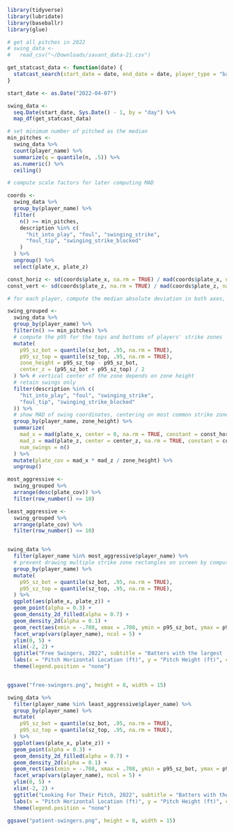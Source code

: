 ```r
library(tidyverse)
library(lubridate)
library(baseballr)
library(glue)
```

```r

# get all pitches in 2022
# swing_data <-
#   read_csv("~/Downloads/savant_data-21.csv")

get_statcast_data <- function(date) {
  statcast_search(start_date = date, end_date = date, player_type = "batter")
}

start_date <- as.Date("2022-04-07")

swing_data <-
  seq.Date(start_date, Sys.Date() - 1, by = "day") %>%
  map_df(get_statcast_data)
```



```r
# set minimum number of pitched as the median
min_pitches <-
  swing_data %>%
  count(player_name) %>%
  summarize(q = quantile(n, .5)) %>%
  as.numeric() %>%
  ceiling()

# compute scale factors for later computing MAD

coords <-
  swing_data %>%
  group_by(player_name) %>%
  filter(
    n() >= min_pitches,
    description %in% c(
      "hit_into_play", "foul", "swinging_strike",
      "foul_tip", "swinging_strike_blocked"
    )
  ) %>%
  ungroup() %>%
  select(plate_x, plate_z)

const_horiz <- sd(coords$plate_x, na.rm = TRUE) / mad(coords$plate_x, na.rm = TRUE, constant = 1)
const_vert <- sd(coords$plate_z, na.rm = TRUE) / mad(coords$plate_z, na.rm = TRUE, constant = 1)

# for each player, compute the median absolute deviation in both axes, number of swings, and total plate coverage

swing_grouped <-
  swing_data %>%
  group_by(player_name) %>%
  filter(n() >= min_pitches) %>%
  # compute the p95 for the tops and bottoms of players' strike zones
  mutate(
    p95_sz_bot = quantile(sz_bot, .95, na.rm = TRUE),
    p95_sz_top = quantile(sz_top, .95, na.rm = TRUE),
    zone_height = p95_sz_top - p95_sz_bot,
    center_z = (p95_sz_bot + p95_sz_top) / 2
  ) %>% # vertical center of the zone depends on zone height
  # retain swings only
  filter(description %in% c(
    "hit_into_play", "foul", "swinging_strike",
    "foul_tip", "swinging_strike_blocked"
  )) %>%
  # show MAD of swing coordinates, centering on most common strike zones
  group_by(player_name, zone_height) %>%
  summarize(
    mad_x = mad(plate_x, center = 0, na.rm = TRUE, constant = const_horiz), # horiz. center of zone is always coord. 0
    mad_z = mad(plate_z, center = center_z, na.rm = TRUE, constant = const_vert),
    num_swings = n()
  ) %>%
  mutate(plate_cov = mad_x * mad_z / zone_height) %>%
  ungroup()

most_aggressive <-
  swing_grouped %>%
  arrange(desc(plate_cov)) %>%
  filter(row_number() <= 10)

least_aggressive <-
  swing_grouped %>%
  arrange(plate_cov) %>%
  filter(row_number() <= 10)


swing_data %>%
  filter(player_name %in% most_aggressive$player_name) %>%
  # prevent drawing multiple strike zone rectangles on screen by computing mean strike zone boundaries
  group_by(player_name) %>%
  mutate(
    p95_sz_bot = quantile(sz_bot, .95, na.rm = TRUE),
    p95_sz_top = quantile(sz_top, .95, na.rm = TRUE),
  ) %>%
  ggplot(aes(plate_x, plate_z)) +
  geom_point(alpha = 0.3) +
  geom_density_2d_filled(alpha = 0.7) +
  geom_density_2d(alpha = 0.1) +
  geom_rect(aes(xmin = -.708, xmax = .708, ymin = p95_sz_bot, ymax = p95_sz_top), color = "grey", fill = NA, lty = "dashed") +
  facet_wrap(vars(player_name), ncol = 5) +
  ylim(0, 5) +
  xlim(-2, 2) +
  ggtitle("Free Swingers, 2022", subtitle = "Batters with the largest 'swing zones' relative to their height. One point = one swing") +
  labs(x = "Pitch Horizontal Location (ft)", y = "Pitch Height (ft)", caption = glue("Source: Baseball Savant through {Sys.Date() - days(1)}. Min {min_pitches} pitches seen")) +
  theme(legend.position = "none")


ggsave("free-swingers.png", height = 8, width = 15)

swing_data %>%
  filter(player_name %in% least_aggressive$player_name) %>%
  group_by(player_name) %>%
  mutate(
    p95_sz_bot = quantile(sz_bot, .95, na.rm = TRUE),
    p95_sz_top = quantile(sz_top, .95, na.rm = TRUE),
  ) %>%
  ggplot(aes(plate_x, plate_z)) +
  geom_point(alpha = 0.3) +
  geom_density_2d_filled(alpha = 0.7) +
  geom_density_2d(alpha = 0.1) +
  geom_rect(aes(xmin = -.708, xmax = .708, ymin = p95_sz_bot, ymax = p95_sz_top), color = "grey", fill = NA, lty = "dashed") +
  facet_wrap(vars(player_name), ncol = 5) +
  ylim(0, 5) +
  xlim(-2, 2) +
  ggtitle("Looking For Their Pitch, 2022", subtitle = "Batters with the smallest 'swing zones' relative to their height. One point = one swing") +
  labs(x = "Pitch Horizontal Location (ft)", y = "Pitch Height (ft)", caption = glue("Source: Baseball Savant through {Sys.Date() - days(1)}. Min {min_pitches} pitches seen")) +
  theme(legend.position = "none")

ggsave("patient-swingers.png", height = 8, width = 15)
```
